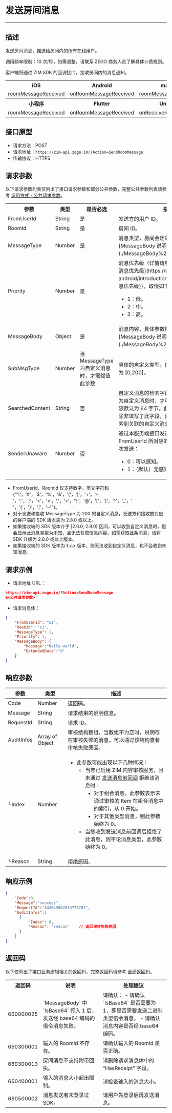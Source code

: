 # 发送房间消息

- - -


## 描述

发送房间消息，推送给房间内的所有在线用户。

调用频率限制：10 次/秒，如需调整，请联系 ZEGO 商务人员了解具体计费规则。

客户端将通过 ZIM SDK 的回调接口，接收房间内的消息通知。

<table>
<tbody><tr>
<th>iOS</th>
<th>Android</th>
<th>macOS</th>
<th>Windows</th>
<th>Web</th>
</tr>
<tr>
<td><a href="https://doc-zh.zego.im/article/api?doc=zim_API~objective-c_ios~protocol~ZIMEventHandler#zim-room-message-received-info-from-room-id" target="_blank" rel="noopener">roomMessageReceived</a></td>
<td><a href="https://doc-zh.zego.im/article/api?doc=zim_API~java_android~class~ZIMEventHandler#on-room-message-received" target="_blank" rel="noopener">onRoomMessageReceived</a></td>
<td><a href="https://doc-zh.zego.im/article/api?doc=zim_API~objective-c_macos~protocol~ZIMEventHandler#zim-room-message-received-info-from-room-id" target="_blank" rel="noopener">roomMessageReceived</a></td>
<td><a href="https://doc-zh.zego.im/article/api?doc=zim_API~cpp_windows~class~ZIMEventHandler#on-room-message-received" target="_blank" rel="noopener">onRoomMessageReceived</a></td>
<td><a href="https://doc-zh.zego.im/article/api?doc=zim_API~javascript_web~interface~ZIMEventHandler#room-message-received" target="_blank" rel="noopener">roomMessageReceived</a></td>
</tr>
<tr>
<th>小程序</th>
<th>Flutter</th>
<th>Unity3D</th>
<th>uni-app</th>
<th>React Native</th>
</tr>
<tr>
<td><a href="https://doc-zh.zego.im/article/api?doc=zim_API~javascript_wxxcx~interface~ZIMEventHandler#room-message-received" target="_blank" rel="noopener">roomMessageReceived</a></td>
<td><a href="https://pub.dev/documentation/zego_zim/latest/zego_zim/ZIMEventHandler/onRoomMessageReceived.html" target="_blank" rel="noopener">onRoomMessageReceived</a></td>
<td><a href="https://doc-zh.zego.im/article/api?doc=zim_API~cs_unity3d~class~ZIMEventHandler#on-receive-room-message" target="_blank" rel="noopener">onReceiveRoomMessage</a></td>
<td><a href="https://doc-zh.zego.im/article/api?doc=zim_API~javascript_uni-app~interface~ZIMEventHandler#room-message-received" target="_blank" rel="noopener">roomMessageReceived</a></td>
<td><a href="https://doc-zh.zego.im/article/api?doc=zim_API~javascript_react-native~interface~ZIMEventHandler#room-message-received" target="_blank" rel="noopener">roomMessageReceived</a></td>
</tr>
</tbody></table>

## 接口原型

- 请求方法：POST
- 请求地址：`https://zim-api.zego.im/?Action=SendRoomMessage`
- 传输协议：HTTPS


## 请求参数

以下请求参数列表仅列出了接口请求参数和部分公共参数，完整公共参数列表请参考 [调用方式 - 公共请求参数](../Accessing%20Server%20APIs.mdx#2-公共参数)。

<table>

<tbody><tr>
<th>参数</th>
<th>类型</th>
<th>是否必选</th>
<th>描述</th>
</tr>
<tr>
<td>FromUserId</td>
<td>String</td>
<td>是</td>
<td>发送方的用户 ID。</td>
</tr>
<tr>
<td>RoomId</td>
<td>String</td>
<td>是</td>
<td>房间 ID。</td>
</tr>
<tr>
<td>MessageType</td>
<td>Number</td>
<td>是</td>
<td>消息类型，房间会话的适用类型请参考 [MessageBody 说明](./MessageBody%20Introduction.mdx)。</td>
</tr>
<tr>
<td>Priority</td>
<td>Number</td>
<td>是</td>
<td>消息优先级（详情请参考 [基本概念介绍 - 消息优先级](https://doc-zh.zego.im/zim-android/introduction/basic-concepts#消息优先级)），取值如下：<p></p><ul><li>1：低。</li><li>2：中。</li><li>3：高。</li></ul></td>
</tr>
<tr>
<td>MessageBody</td>
<td>Object</td>
<td>是</td>
<td>消息内容，具体参数格式请参考 [MessageBody 说明](./MessageBody%20Introduction.mdx)。</td>
</tr>
<tr>
<td>SubMsgType</td>
<td>Number</td>
<td>当 MessageType 为自定义消息时，才需赋值此参数</td>
<td>具体的自定义类型。值由您定义，取值范围为 [0,200]。</td>
</tr>
<tr>
<td>SearchedContent</td>
<td>String</td>
<td>否</td>
<td>自定义消息的检索字段。当 MessageType 为自定义消息时，才可填写此字段，长度上限默认为 64 字节。此字段作用于客户端，除非填写了此字段，否则无法通过客户端搜索到关联的自定义消息。</td>
</tr>
<tr>
<td>SenderUnaware</td>
<td>Number</td>
<td>否</td>
<td>通过本服务端接口发送消息，请求参数中的 FromUserId 所对应的客户端是否能感知此次发送：<ul><li>0：可以感知。</li><li>1：（默认）无感知。</li></ul></td>
</tr>
</tbody></table>

<Note title="说明">

- FromUserId、RoomId 仅支持数字，英文字符和 {"'!'，'#'，'$'，'%'，'&'，'('，')'，'+'，'-'，':'，';'，'<'，'='，'.'，'>'，'?'，'@'，'['，']'，'^'，'_'，' '，'{'，'}'，'|'，'~'"}。
- 对于发送和接收 MessageType 为 200 的自定义消息，发送方和接收放对应的客户端的 SDK 版本需为 2.8.0 或以上。
- 如果接收端的 SDK 版本介乎 [2.0.0, 2.8.0) 区间，可以收到自定义消息时，但会显示此消息类型为未知，且无法获取信息内容。如需获取此条消息，请将 SDK 升级为 2.8.0 或以上版本。
- 如果接收端的 SDK 版本为 1.x.x 版本，则无法收到自定义消息，也不会收到未知消息。
</Note>

## 请求示例

- 请求地址 URL：

```json
https://zim-api.zego.im/?Action=SendRoomMessage
&<公共请求参数>
```

- 请求消息体：

```json
{
    "FromUserId": "u1",
    "RoomId": "r1",
    "MessageType": 1,
    "Priority": 1,
    "MessageBody": {
        "Message":"hello world",
        "ExtendedData":"d"
    }
}
```

## 响应参数

| 参数       | 类型    | 描述               |
|-----------|--------|------------------|
| Code      | Number | 返回码。            |
| Message   | String | 请求结果的说明信息。  |
| RequestId | String | 请求 ID。          |
| AuditInfos   | Array of Object    | 审核结构数组，当数组不为空时，说明存在审核失败的消息，可以通过该结构查看审核失败原因。    |
| └Index    | Number             |  <ul><li>此参数可能出现以下几种情况：<ul><li>当您已启用 ZIM 内容审核服务，且未通过 [发送消息前回调](./../Callbacks/Message%20not%20sent%20yet.mdx) 拒绝该消息时：<ul><li>对于组合消息，此参数表示未通过审核的 Item 在组合消息中的索引，从 0 开始。</li><li>对于其他类型消息，则此参数始终为 0。</li></ul></li><li>当您收到发送消息前回调后拒绝了此消息，则不论消息类型，此参数始终为 0。</li></ul></li></ul>  |
| └Reason    | String             | 拒绝原因。  |

## 响应示例

```json
{
    "Code":0,
    "Message":"success",
    "RequestId":"343649807833778782",
    "AuditInfos":[
      {
          "Index": 0,
          "Reason": "reason"    // 返回审核失败原因
      }
    ]
}
```


## 返回码

以下仅列出了接口业务逻辑相关的返回码，完整返回码请参考 [全局返回码](../Return%20codes.mdx)。

<table>
<tbody><tr>
<th>返回码</th>
<th>说明</th>
<th>处理建议</th>
</tr>
<tr>
<td>660000025</td>
<td>`MessageBody` 中 `IsBase64` 传入 1 后，发送经 base64 编码的信令消息失败。</td>
<td>
请确认：
- 请确认 `IsBase64` 是否需要为 1，即是否需要发送二进制类型信令消息。
- 请确认消息内容是否经 base64 编码。
</td>
</tr>
<tr>
<td>660300001</td>
<td>输入的 RoomId 不存在。</td>
<td>请确认输入的 RoomId 是否正确。</td>
</tr>
<tr>
<td>660300013</td>
<td>房间消息不支持附带回执。</td>
<td>请删除请求消息体中的 “HasReceipt” 字段。</td>
</tr>
<tr>
<td>660400001</td>
<td>输入的消息大小超出限制。</td>
<td>请检查输入的消息大小。</td>
</tr>
<tr>
<td>660500002</td>
<td>消息发送者未登录过 SDK。</td>
<td>请用户先登录后再发送消息。</td>
</tr>
</tbody></table>
